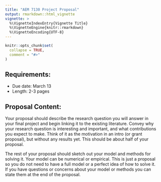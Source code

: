 ```yaml
---
title: "AEM 7130 Project Proposal"
output: rmarkdown::html_vignette
vignette: >
  %\VignetteIndexEntry{Vignette Title}
  %\VignetteEngine{knitr::rmarkdown}
  %\VignetteEncoding{UTF-8}
---
```


```r
knitr::opts_chunk$set(
  collapse = TRUE,
  comment = "#>"
)
```

## Requirements:

- Due date: March 13
- Length: 2-3 pages

## Proposal Content:

Your proposal should describe the research question you will answer in your final project and begin linking it to the existing literature. Convey why your research question is interesting and important, and what contributions you expect to make. Think of it as the motivation in an intro (or grant proposal), but without any results yet. This should be about half of your proposal. 

The rest of your proposal should sketch out your model and methods for solving it. Your model can be numerical or empirical. This is just a proposal so you do not need to have a full model or a perfect idea of how to solve it. If you have questions or concerns about your model or methods you can state them at the end of the proposal.
